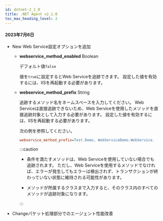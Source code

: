 ```yaml
---
id: dotnet-2_1_0
title: .NET Agent v2.1.0
toc_max_heading_level: 2
---
```


#### 2023年7月6日

-   <Status>New</Status> Web Service設定オプションを追加

    -   **webservice_method_enabled** <span class='type'>Boolean</span>

        デフォルト値`false`

        値を`true`に設定するとWeb Serviceを追跡できます。 設定した値を有効するには、IISを再起動する必要があります。

    -   **webservice_method_prefix** <span class='type'>String</span>

        追跡するメソッド名をネームスペースを入力してください。 Web Serviceは直接追跡できないため、Web Serviceを使用したメソッドを直接追跡対象として入力する必要があります。 設定した値を有効するには、IISを再起動する必要があります。

        次の例を参照してください。

        ```ini title='whatap.conf'
        webservice_method_prefix=Test.Demo, WebServiceDemo.WebService.
        ```

        :::caution

        -   条件を満たすメソッドは、Web Serviceを使用していない場合でも追跡されます。 ただし、Web Serviceを使用するメソッドでなければ、エラーが発生してもエラーは検出されず、トランザクションが終わっていない状態に維持される可能性があります。

        -   メソッドが所属するクラスまで入力すると、そのクラス内のすべてのメソッドが追跡対象になります。

        :::

-   <Status>Change</Status>パケット処理部分でのエージェント性能改善

